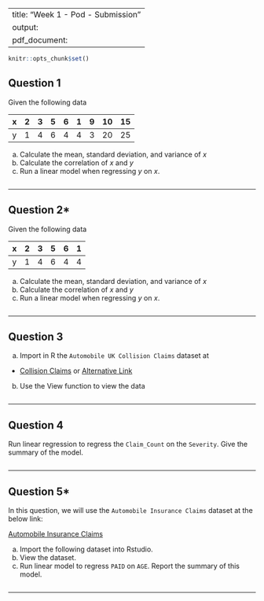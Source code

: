 
---
title: "Week 1 - Pod - Submission"
output:
  pdf_document:
---

```r
knitr::opts_chunk$set()
```

## Question 1

Given the following data

| x   | 2   | 3   | 5   | 6   | 1   | 9   | 10  | 15  |
|:----|:----|:----|:----|:----|:----|:----|:----|:----|
| y   | 1   | 4   | 6   | 4   | 4   | 3   | 20  | 25  |

a.  Calculate the mean, standard deviation, and variance of $x$
b.  Calculate the correlation of $x$ and $y$
c.  Run a linear model when regressing $y$ on $x$.

```r

```


------------------------------------------------------------------------

## Question 2*

Given the following data

| x   | 2   | 3   | 5   | 6   | 1   |
|:----|:----|:----|:----|:----|:----|
| y   | 1   | 4   | 6   | 4   | 4   |

a.  Calculate the mean, standard deviation, and variance of $x$
b.  Calculate the correlation of $x$ and $y$
c.  Run a linear model when regressing $y$ on $x$.

```r

```

------------------------------------------------------------------------

## Question 3

a.  Import in R the `Automobile UK Collision Claims` dataset at

-   [Collision Claims](https://instruction.bus.wisc.edu/jfrees/jfreesbooks/Regression%20Modeling/BookWebDec2010/CSVData/AutoCollision.csv) or [Alternative Link](data/AutoCollision.csv)

b.  Use the View function to view the data


```r

```

------------------------------------------------------------------------

## Question 4

Run linear regression to regress the `Claim_Count` on the `Severity`.  Give the summary of the model. 

```r

```

------------------------------------------------------------------------

## Question 5*

In this question, we will use the `Automobile Insurance Claims` dataset at the below link:

[Automobile Insurance Claims](https://instruction.bus.wisc.edu/jfrees/jfreesbooks/Regression%20Modeling/BookWebDec2010/CSVData/NAICExpense.csv)

a. Import the following dataset into Rstudio. 
b. View the dataset. 
c. Run linear model to regress `PAID` on `AGE`. Report the summary of this model. 

```r

```

------------------------------------------------------------------------
